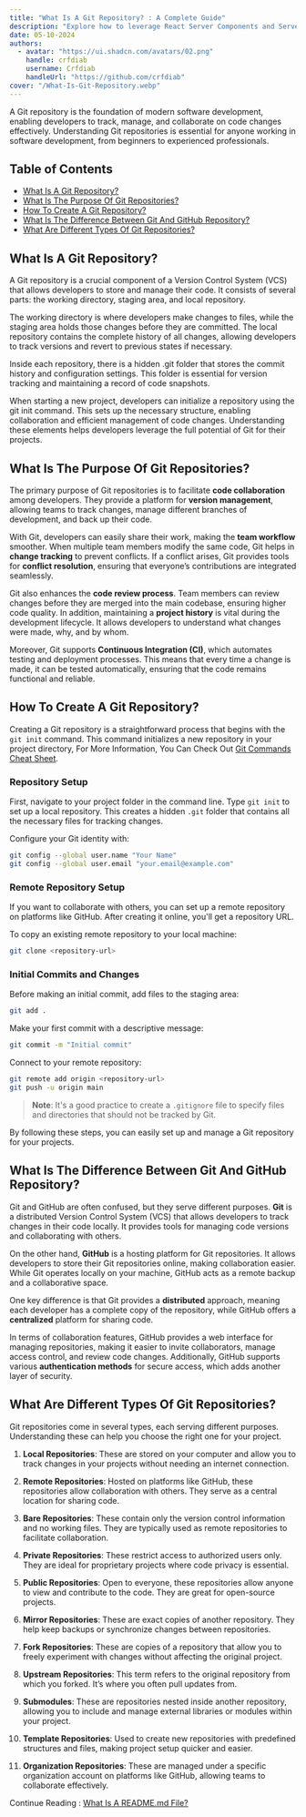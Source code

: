 ```yaml
---
title: "What Is A Git Repository? : A Complete Guide"
description: "Explore how to leverage React Server Components and Server Actions in Next.js to build modern, efficient web applications. Learn how these features enhance performance and simplify server-side logic."
date: 05-10-2024
authors:
  - avatar: "https://ui.shadcn.com/avatars/02.png"
    handle: crfdiab
    username: Crfdiab
    handleUrl: "https://github.com/crfdiab"
cover: "/What-Is-Git-Repository.webp"
---
```


A Git repository is the foundation of modern software development, enabling developers to track, manage, and collaborate on code changes effectively. Understanding Git repositories is essential for anyone working in software development, from beginners to experienced professionals.

## Table of Contents

- [What Is A Git Repository?](#what-is-a-git-repository)
- [What Is The Purpose Of Git Repositories?](#what-is-the-purpose-of-git-repositories)
- [How To Create A Git Repository?](#how-to-create-a-git-repository)
- [What Is The Difference Between Git And GitHub Repository?](#what-is-the-difference-between-git-and-github-repository)
- [What Are Different Types Of Git Repositories?](#what-are-different-types-of-git-repositories)

## What Is A Git Repository?
A Git repository is a crucial component of a Version Control System (VCS) that allows developers to store and manage their code. It consists of several parts: the working directory, staging area, and local repository.

The working directory is where developers make changes to files, while the staging area holds those changes before they are committed. The local repository contains the complete history of all changes, allowing developers to track versions and revert to previous states if necessary.

Inside each repository, there is a hidden .git folder that stores the commit history and configuration settings. This folder is essential for version tracking and maintaining a record of code snapshots.

When starting a new project, developers can initialize a repository using the git init command. This sets up the necessary structure, enabling collaboration and efficient management of code changes. Understanding these elements helps developers leverage the full potential of Git for their projects.

## What Is The Purpose Of Git Repositories?

The primary purpose of Git repositories is to facilitate **code collaboration** among developers. They provide a platform for **version management**, allowing teams to track changes, manage different branches of development, and back up their code.

With Git, developers can easily share their work, making the **team workflow** smoother. When multiple team members modify the same code, Git helps in **change tracking** to prevent conflicts. If a conflict arises, Git provides tools for **conflict resolution**, ensuring that everyone’s contributions are integrated seamlessly.

Git also enhances the **code review process**. Team members can review changes before they are merged into the main codebase, ensuring higher code quality. In addition, maintaining a **project history** is vital during the development lifecycle. It allows developers to understand what changes were made, why, and by whom.

Moreover, Git supports **Continuous Integration (CI)**, which automates testing and deployment processes. This means that every time a change is made, it can be tested automatically, ensuring that the code remains functional and reliable.

## How To Create A Git Repository?

Creating a Git repository is a straightforward process that begins with the `git init` command. This command initializes a new repository in your project directory, For More Information, You Can Check Out [Git Commands Cheat Sheet](/blog/git-commands-cheat-sheet).

### Repository Setup

First, navigate to your project folder in the command line. Type `git init` to set up a local repository. This creates a hidden `.git` folder that contains all the necessary files for tracking changes.

Configure your Git identity with:

```bash
git config --global user.name "Your Name"
git config --global user.email "your.email@example.com"
```

### Remote Repository Setup

If you want to collaborate with others, you can set up a remote repository on platforms like GitHub. After creating it online, you'll get a repository URL.

To copy an existing remote repository to your local machine:

```bash
git clone <repository-url>
```

### Initial Commits and Changes

Before making an initial commit, add files to the staging area:

```bash
git add .
```

Make your first commit with a descriptive message:

```bash
git commit -m "Initial commit"
```

Connect to your remote repository:

```bash
git remote add origin <repository-url>
git push -u origin main
```

> **Note**: It's a good practice to create a `.gitignore` file to specify files and directories that should not be tracked by Git.

By following these steps, you can easily set up and manage a Git repository for your projects.

## What Is The Difference Between Git And GitHub Repository?

Git and GitHub are often confused, but they serve different purposes. **Git** is a distributed Version Control System (VCS) that allows developers to track changes in their code locally. It provides tools for managing code versions and collaborating with others.

On the other hand, **GitHub** is a hosting platform for Git repositories. It allows developers to store their Git repositories online, making collaboration easier. While Git operates locally on your machine, GitHub acts as a remote backup and a collaborative space.

One key difference is that Git provides a **distributed** approach, meaning each developer has a complete copy of the repository, while GitHub offers a **centralized** platform for sharing code.

In terms of collaboration features, GitHub provides a web interface for managing repositories, making it easier to invite collaborators, manage access control, and review code changes. Additionally, GitHub supports various **authentication methods** for secure access, which adds another layer of security.

## What Are Different Types Of Git Repositories?

Git repositories come in several types, each serving different purposes. Understanding these can help you choose the right one for your project.

1.  **Local Repositories**: These are stored on your computer and allow you to track changes in your projects without needing an internet connection.
    
2.  **Remote Repositories**: Hosted on platforms like GitHub, these repositories allow collaboration with others. They serve as a central location for sharing code.
    
3.  **Bare Repositories**: These contain only the version control information and no working files. They are typically used as remote repositories to facilitate collaboration.
    
4.  **Private Repositories**: These restrict access to authorized users only. They are ideal for proprietary projects where code privacy is essential.
    
5.  **Public Repositories**: Open to everyone, these repositories allow anyone to view and contribute to the code. They are great for open-source projects.
    
6.  **Mirror Repositories**: These are exact copies of another repository. They help keep backups or synchronize changes between repositories.
    
7.  **Fork Repositories**: These are copies of a repository that allow you to freely experiment with changes without affecting the original project.
    
8.  **Upstream Repositories**: This term refers to the original repository from which you forked. It’s where you often pull updates from.
    
9.  **Submodules**: These are repositories nested inside another repository, allowing you to include and manage external libraries or modules within your project.
    
10.  **Template Repositories**: Used to create new repositories with predefined structures and files, making project setup quicker and easier.
    
11.  **Organization Repositories**: These are managed under a specific organization account on platforms like GitHub, allowing teams to collaborate effectively.

Continue Reading : [What Is A README.md File?](/blog/how-to-write-good-readme-github-file)
